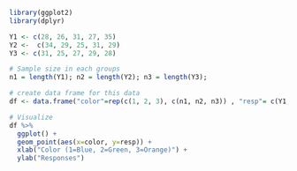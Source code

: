 ```r
library(ggplot2)
library(dplyr)

Y1 <- c(28, 26, 31, 27, 35)
Y2 <-  c(34, 29, 25, 31, 29)
Y3 <- c(31, 25, 27, 29, 28)

# Sample size in each groups
n1 = length(Y1); n2 = length(Y2); n3 = length(Y3);

# create data frame for this data
df <- data.frame("color"=rep(c(1, 2, 3), c(n1, n2, n3)) , "resp"= c(Y1, Y2, Y3))

# Visualize
df %>%
  ggplot() +
  geom_point(aes(x=color, y=resp)) +
  xlab("Color (1=Blue, 2=Green, 3=Orange)") +
  ylab("Responses")
```


